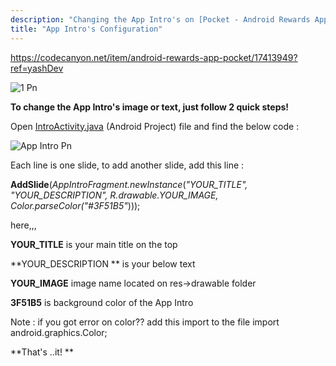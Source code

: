 ```yaml
---
description: "Changing the App Intro's on [Pocket - Android Rewards App]"
title: "App Intro's Configuration"
---
```


https://codecanyon.net/item/android-rewards-app-pocket/17413949?ref=yashDev

![1 Pn](/images/1.png)

**To change the App Intro's image or text, just follow 2 quick steps\!**

Open [IntroActivity.java](http://IntroActivity.java) (Android Project) file and find the below code :

![App Intro Pn](/images/app_intro.png)

Each line is one slide, to add another slide, add this line :

​**AddSlide**(_AppIntroFragment.newInstance_(_"YOUR_TITLE", "YOUR_DESCRIPTION", R.drawable.YOUR_IMAGE, Color.parseColor("#3F51B5"_)));

here,,,

**YOUR_TITLE**  is your main title on the top

**YOUR_DESCRIPTION ** is your below text

**YOUR_IMAGE**   image name located on res-&gt;drawable folder

**3F51B5**  is background color of the App Intro

<Check>
  Note : if you got error on color?? add this import to the file import android.graphics.Color;
</Check>

**That's ..it\! **